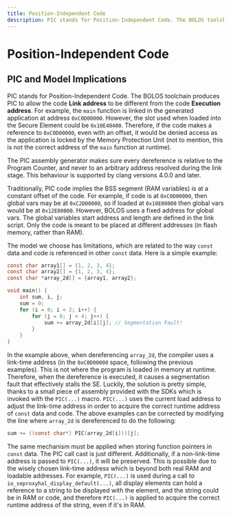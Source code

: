 ```yaml
---
title: Position-Independent Code
description: PIC stands for Position-Independent Code. The BOLOS toolchain produces PIC to allow the code Link address to be different from the code Execution address.
---
```


# Position-Independent Code

## PIC and Model Implications

PIC stands for Position-Independent Code. The BOLOS toolchain produces PIC to allow the code **Link address** to be different from the code **Execution address**. For example, the `main` function is linked in the generated application at address `0xC0D00000`. However, the slot used when loaded into the Secure Element could be `0x10E40400`. Therefore, if the code makes a reference to `0xC0D00000`, even with an offset, it would be denied access as the application is locked by the Memory Protection Unit (not to mention, this is not the correct address of the `main` function at runtime).

The PIC assembly generator makes sure every dereference is relative to the Program Counter, and never to an arbitrary address resolved during the link stage. This behaviour is supported by clang versions 4.0.0 and later.

Traditionally, PIC code implies the BSS segment (RAM variables) is at a constant offset of the code. For example, if code is at `0xC0D00000`, then global vars may be at `0xC2D00000`, so if loaded at `0x10E00000` then global vars would be at `0x12E00000`. However, BOLOS uses a fixed address for global vars. The global variables start address and length are defined in the link script. Only the code is meant to be placed at different addresses (in flash memory, rather than RAM).

The model we choose has limitations, which are related to the way `const` data and code is referenced in other `const` data. Here is a simple example:

``` c copy
const char array1[] = {1, 2, 3, 4};
const char array2[] = {1, 2, 3, 4};
const char *array_2d[] = {array1, array2};

void main() {
    int sum, i, j;
    sum = 0;
    for (i = 0; i < 2; i++) {
        for (j = 0; j < 4; j++) {
            sum += array_2d[i][j]; // Segmentation Fault!
        }
    }
}
```

In the example above, when dereferencing `array_2d`, the compiler uses a link-time address (in the `0xC0D00000` space, following the previous examples). This is not where the program is loaded in memory at runtime. Therefore, when the dereference is executed, it causes a segmentation fault that effectively stalls the SE. Luckily, the solution is pretty simple, thanks to a small piece of assembly provided with the SDKs which is invoked with the `PIC(...)` macro. `PIC(...)` uses the current load address to adjust the link-time address in order to acquire the correct runtime address of `const` data and code. The above examples can be corrected by modifying the line where `array_2d` is dereferenced to do the following:

``` c copy
sum += ((const char*) PIC(array_2d[i]))[j];
```

The same mechanism must be applied when storing function pointers in `const` data. The PIC call cast is just different. Additionally, if a non-link-time address is passed to `PIC(...)`, it will be preserved. This is possible due to the wisely chosen link-time address which is beyond both real RAM and loadable addresses. For example, `PIC(...)` is used during a call to `io_seproxyhal_display_default(...)`, all display elements can hold a reference to a string to be displayed with the element, and the string could be in RAM or code, and therefore `PIC(...)` is applied to acquire the correct runtime address of the string, even if it's in RAM.

